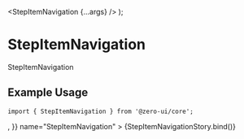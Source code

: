 
<Meta
  title="Components/Navigation/StepItem"
  component={[StepItemNavigation]}
  argTypes={{}}
/>

  <StepItemNavigation {...args} />
);

# StepItemNavigation

StepItemNavigation

## Example Usage

```tsx
import { StepItemNavigation } from '@zero-ui/core';
```

<Canvas columns={2} withSource="close">
  <Story
    args={{
      label: 'Finished',
      description: 'This is a description.',
      state: 'stepCompleted',
      step: 1,
      size: 'small',
      icon: <MinusCircleFilled size={5} />,
    }}
    name="StepItemNavigation"
  >
    {StepItemNavigationStory.bind()}
  </Story>
</Canvas>

<ArgsTable of={StepItemNavigation} />

